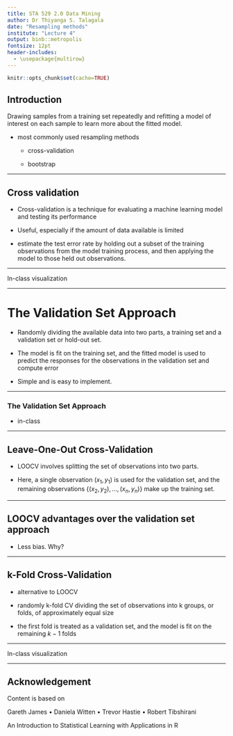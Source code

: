 ```yaml
---
title: STA 529 2.0 Data Mining
author: Dr Thiyanga S. Talagala
date: "Resampling methods"
institute: "Lecture 4"
output: binb::metropolis
fontsize: 12pt
header-includes: 
  - \usepackage{multirow}
---
```


```r
knitr::opts_chunk$set(cache=TRUE)
```


## Introduction



Drawing samples from a training set repeatedly and refitting a model
of interest on each sample to learn more about the fitted model.

- most commonly
used resampling methods

    - cross-validation 
  
    - bootstrap

---

## Cross validation

- Cross-validation is a technique for evaluating a machine learning model and testing its performance

- Useful, especially if the amount of data available is limited

- estimate the
test error rate by holding out a subset of the training observations from the
model training process, and then applying the model to those
held out observations.

---

In-class visualization

---

# The Validation Set Approach

- Randomly dividing the available data into two parts, a training set and a validation set or hold-out set. 

- The model is fit on the training set, and the fitted model is used to predict the responses for the observations in the validation set and compute error

- Simple and is easy to implement.

---

### The Validation Set Approach

- in-class


---

## Leave-One-Out Cross-Validation

- LOOCV involves splitting the set of
observations into two parts. 

- Here, a single observation $(x_1, y_1)$ is used for the validation
set, and the remaining observations $\{(x_2, y_2), . . . , (x_n, y_n)\}$ make up the training set.

---

## LOOCV  advantages over the validation set approach


- Less bias. Why?

---

## k-Fold Cross-Validation

- alternative to LOOCV

- randomly
k-fold CV
dividing the set of observations into k groups, or folds, of approximately
equal size

- the first fold is treated as a validation set, and the model
is fit on the remaining $k − 1$ folds

---

In-class visualization

---

## Acknowledgement

Content is based on

Gareth James • Daniela Witten •
Trevor Hastie • Robert Tibshirani

An Introduction to Statistical
Learning with Applications in R
